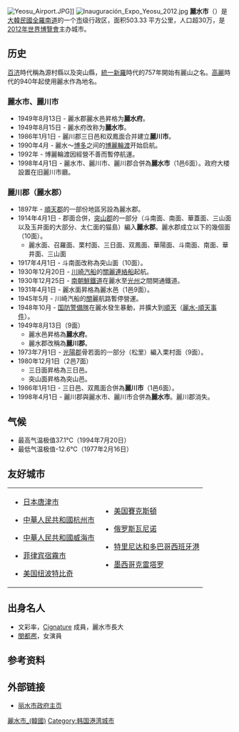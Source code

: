 {{Otheruses|subject=[[韓國|韓國]][[全羅南道|全羅南道]]的麗水市|other=[[中国|中国]][[浙江省|浙江省]]的麗水市|麗水市}}
{{Infobox settlement
| name                    = 麗水市
| settlement_type         = [[韓國行政區劃|自治市]]
| translit_lang1          = [[韓語|韓語]]
| translit_lang1_type1    = [[韓字|韓字]]
| translit_lang1_info1    = 여수시
| translit_lang1_type2    = [[韓文漢字|韓文漢字]]
| translit_lang1_info2    = 麗水市
| translit_lang1_type3    = {{nowrap|[[文化观光部2000年式|文化观光部2000年式]]}}
| translit_lang1_info3    = Yeosu-si
| translit_lang1_type4    = {{nowrap|[[馬科恩-賴肖爾表記法|馬科恩-賴肖爾表記法]]}}
| translit_lang1_info4    = Yŏsu-si
| image_skyline           = KOCIS YeosuTour1st03 (7465922142).jpg
| image_flag              = Flag of Yeosu.svg
| image_caption           = [[2012年世界博覽會|2012年丽水世博会]]展場
| image_seal              = Yeosu logo.gif 
| image_map               = South Jeolla-Yeosu.svg
| map_caption             = 麗水市在韓國及全羅南道的位置
| subdivision_type        = 國家
| subdivision_name        = {{ROK}}
| subdivision_type1       = [[朝鮮地區|地區]]
| subdivision_name1       = [[湖南地方|湖南地方]]
| subdivision_type2       = 省份
| subdivision_name2       = [[全羅南道|全羅南道]]
| area_total_km2          = 510.08
| population_total        = 128,169
| population_density_km2  = auto
| population_as_of        = 2021年
| population_blank1_title = 方言
| population_blank1       = {{link-en|全罗方言|Jeolla dialect}}
| parts_type              = 行政區劃
| parts                   = 1邑、6[[面_(行政區劃)|面]]、20[[行政洞|行政洞]]、51[[法定洞|法定洞]]
| governing_body          = 麗水市政府
| leader_title            = 市長
| leader_name			  = {{link-ko|權五俸|권오봉}}
| leader_party            = {{MPK}}
| leader_title1           = 國會議員
| leader_name1            = {{ubl|甲：[[朱哲鉉|朱哲鉉]]{{small|（{{MPK}}）}}|乙：[[金會在|金會在]]{{small|（{{MPK}}）}}}}
| blank_name              = 市樹
| blank_info              = 山茶樹
| blank1_name             = 市花
| blank1_info             = [[山茶花|山茶花]]
| blank2_name             = 市鳥
| blank2_info             = [[海鷗|海鷗]]
}}
[[File:Yeosu_Airport.JPG|thumb]]]]
[[File:Inauguración_Expo_Yeosu_2012.jpg|thumb]]
'''麗水市'''（{{kor|諺=여수시|漢=麗水市|羅=Yeosu si|f=y|名=南}}）是[[大韓民國|大韓民國]][[全羅南道|全羅南道]]的一个[[市|市]]级行政区，面积503.33 平方公里，人口超30万，是[[2012年世界博覽會|2012年世界博覽會]]主办城市。

==历史==
[[百济|百济]]時代稱為源村縣以及突山縣，[[新羅|統一新羅]]時代的757年開始有麗山之名。[[高麗|高麗]]時代的940年起使用麗水作為地名。

<!--1479年（[[李氏朝鮮|李氏朝鮮]][[朝鮮成宗|成宗]]10年）には全羅左道水軍節度営（全羅左水営）が設置され造船施設などもあった。[[萬曆朝鮮之役|萬曆朝鮮之役]]が始まる前年に[[李舜臣|李舜臣]]が当地の司令官として赴任し、[[龜船|龜船]]（龜甲船）を建造して戦争に備えた。1599年に三道水軍統制師であった李時彦が建設した鎮南館は韓国最大の木造建築で[[大韩民国国宝|国宝]]第304号に指定されている。
-->
=== 麗水市、麗川市 ===
* 1949年8月13日 - 麗水郡麗水邑昇格为'''麗水府'''。
* 1949年8月15日 - 麗水府改称为'''麗水市'''。
* 1986年1月1日 - 麗川郡三日邑和双鳳面合并建立'''麗川市'''。
* 1990年4月 - 麗水～[[博多港|博多]]之间的[[博麗輪渡|博麗輪渡]]开始启航。
* 1992年 - 博麗輪渡因經營不善而暫停航運。
* 1998年4月1日 - 麗水市、麗川市、麗川郡合併為'''麗水市'''（1邑6面）。政府大楼設置在旧麗川市廳。

=== 麗川郡（麗水郡） ===
* 1897年 - [[順天市|順天郡]]的一部份地區另設為麗水郡。
* 1914年4月1日 - 郡面合併，[[突山郡|突山郡]]的一部分（斗南面、南面、華蓋面、三山面以及玉井面的大部分、太仁面的猫島）編入'''麗水郡'''。麗水郡成立以下的幾個面（10面）。
** 麗水面、召羅面、栗村面、三日面、双鳳面、華陽面、斗南面、南面、華井面、三山面
* 1917年4月1日 - 斗南面改称為突山面（10面）。
* 1930年12月20日 - [[川崎汽船|川崎汽船]]的[[關麗連絡船|關麗連絡船]]起航。
* 1930年12月25日 - [[南朝鮮鐵道|南朝鮮鐵道]]在麗水至[[光州広域市|光州]]之間開通鐵道。
* 1931年4月1日 - 麗水面昇格為麗水邑（1邑9面）。
* 1945年5月 - 川崎汽船的[[下關市|關]]麗航路暫停營運。
* 1948年10月 - [[国防警備隊|国防警備隊]]在麗水發生暴動，并擴大到[[順天市|順天]]（[[麗水-順天事件|麗水-順天事件]]）。
* 1949年8月13日（9面）
** 麗水邑昇格為'''麗水府'''。
** 麗水郡改稱為'''麗川郡'''。
* 1973年7月1日 - [[光陽市|光陽郡]]骨若面的一部分（松{{Lang|Ko|獐}}里）編入栗村面（9面）。
* 1980年12月1日（2邑7面）
** 三日面昇格為三日邑。
** 突山面昇格為突山邑。
* 1986年1月1日 - 三日邑、双鳳面合併為'''麗川市'''（1邑6面）。
* 1998年4月1日 - 麗川郡與麗水市、麗川市合併為'''麗水市'''。麗川郡消失。

== 气候 ==
*最高气温极值37.1℃（1994年7月20日）
*最低气温极值-12.6℃（1977年2月16日）
{{Weather box
|location = 丽水 (1981–2010)
|metric first = Y
|single line = Y
|Jan high C = 6.2
|Feb high C = 8.2
|Mar high C = 12.1
|Apr high C = 17.4
|May high C = 21.4
|Jun high C = 24.2
|Jul high C = 27.1
|Aug high C = 28.9
|Sep high C = 25.6
|Oct high C = 21.1
|Nov high C = 14.8
|Dec high C = 9.0
|year high C = 18.0
|Jan mean C = 2.4
|Feb mean C = 4.0
|Mar mean C = 7.9
|Apr mean C = 13.2
|May mean C = 17.5
|Jun mean C = 20.9
|Jul mean C = 24.2
|Aug mean C = 25.8
|Sep mean C = 22.3
|Oct mean C = 17.3
|Nov mean C = 10.9
|Dec mean C = 5.1
|year mean C = 14.3
|Jan low C = −0.8
|Feb low C = 0.6
|Mar low C = 4.4
|Apr low C = 9.6
|May low C = 14.3
|Jun low C = 18.4
|Jul low C = 22.1
|Aug low C = 23.4
|Sep low C = 19.7
|Oct low C = 14.1
|Nov low C = 7.7
|Dec low C = 1.9
|year low C = 11.3
|Jan precipitation mm = 25.1
|Feb precipitation mm = 41.3
|Mar precipitation mm = 75.7
|Apr precipitation mm = 116.6
|May precipitation mm = 146.5
|Jun precipitation mm = 213.7
|Jul precipitation mm = 291.5
|Aug precipitation mm = 262.9
|Sep precipitation mm = 157.1
|Oct precipitation mm = 48.1
|Nov precipitation mm = 41.8
|Dec precipitation mm = 18.6
|year precipitation mm = 1439.0
|Jan humidity = 54.6
|Feb humidity = 55.7
|Mar humidity = 59.2
|Apr humidity = 63.0
|May humidity = 69.5
|Jun humidity = 77.5
|Jul humidity = 84.6
|Aug humidity = 79.8
|Sep humidity = 72.4
|Oct humidity = 63.5
|Nov humidity = 60.0
|Dec humidity = 56.8
|year humidity = 66.4
|unit precipitation days = 0.1 mm
|Jan precipitation days = 5.2
|Feb precipitation days = 6.4
|Mar precipitation days = 8.5
|Apr precipitation days = 9.1
|May precipitation days = 9.7
|Jun precipitation days = 10.8
|Jul precipitation days = 14.4
|Aug precipitation days = 11.8
|Sep precipitation days = 9.0
|Oct precipitation days = 4.9
|Nov precipitation days = 6.0
|Dec precipitation days = 4.4
|Jan sun = 193.3
|Feb sun = 186.5
|Mar sun = 203.4
|Apr sun = 215.5
|May sun = 220.1
|Jun sun = 173.6
|Jul sun = 158.2
|Aug sun = 196.4
|Sep sun = 178.6
|Oct sun = 216.6
|Nov sun = 190.7
|Dec sun = 198.3
|year sun = 2331.3
|source = 国家气象局<ref name= KMA>{{cite web
|url=http://www.kma.go.kr/weather/climate/average_30years.jsp?yy_st=2011&stn=168&norm=M&x=44&y=7&obs=0&mm=5&dd=2
|publisher=기상청
|accessdate=2011-05-02
|title=평년값자료(1981-2010) 여수(168)
|archive-date=2020-04-18
|archive-url=https://web.archive.org/web/20200418205336/http://www.weather.go.kr/weather/climate/average_30years.jsp?yy_st=2011&stn=168&norm=M&x=44&y=7&obs=0&mm=5&dd=2
|dead-url=no
}}</ref>
}}

==友好城市==
{|
| valign="top" |
*{{flagicon|Japan}} [[日本|日本]][[唐津市_(日本)|唐津市]]
*{{flagicon|PRC}} [[中華人民共和國|中華人民共和國]][[杭州市|杭州市]]
*{{flagicon|PRC}} [[中華人民共和國|中華人民共和國]][[威海市|威海市]]
*{{flagicon|Philippines}} [[菲律宾|菲律宾]][[宿霧市|宿霧市]]
*{{flagicon|United States}} [[美国|美国]][[纽波特比奇_(加利福尼亚州)|纽波特比奇]]
| valign="top" |
*{{flagicon|United States}} [[美国|美国]][[賽克斯頓_(密蘇里州)|賽克斯頓]]
*{{flagicon|Russia}} [[俄罗斯|俄罗斯]][[瓦尼诺|瓦尼诺]]
*{{flagicon|Trinidad and Tobago}} [[特里尼达和多巴哥|特里尼达和多巴哥]][[西班牙港|西班牙港]]
*{{flagicon|Mexico}} [[墨西哥|墨西哥]][[克雷塔罗|克雷塔罗]]
|}

== 出身名人 ==

* 文彩率，[[Cignature|Cignature]] 成員，麗水市長大
* [[閔都凞|閔都凞]]，女演員

==参考资料==
{{Reflist}}

==外部链接==
*[http://www.yeosu.go.kr/ 丽水市政府主页]{{Wayback|url=http://www.yeosu.go.kr/ |date=20141218191157 }}

{{全羅南道行政區劃}}

{{DEFAULTSORT:Yeosu-si}}
[[Category:麗水市_(韓國)|]]
[[Category:韩国港湾城市|Category:韩国港湾城市]]